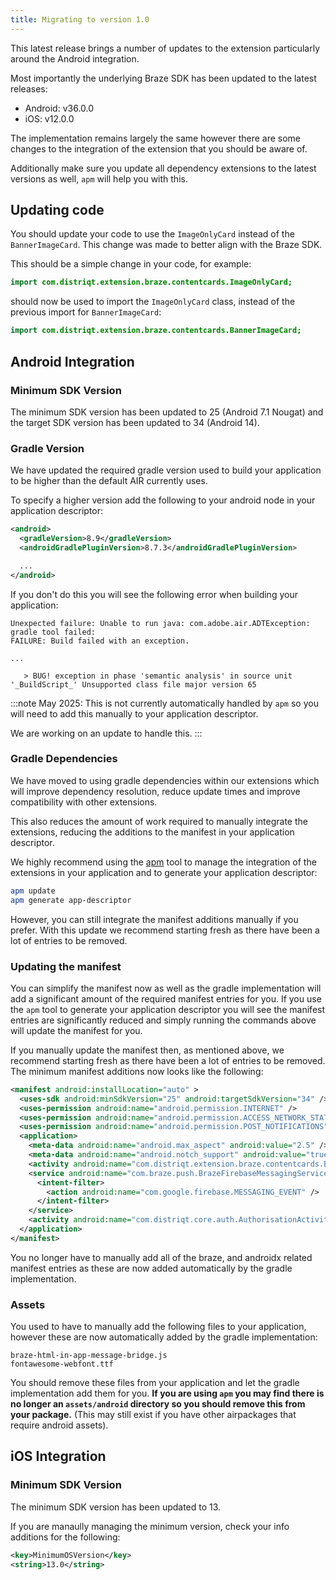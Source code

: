 ```yaml
---
title: Migrating to version 1.0
---
```




This latest release brings a number of updates to the extension particularly around the Android integration. 

Most importantly the underlying Braze SDK has been updated to the latest releases:
- Android: v36.0.0
- iOS: v12.0.0

The implementation remains largely the same however there are some changes to the integration of the extension that you should be aware of.

Additionally make sure you update all dependency extensions to the latest versions as well, `apm` will help you with this.


## Updating code 

You should update your code to use the `ImageOnlyCard` instead of the `BannerImageCard`. This change was made to better align with the Braze SDK.

This should be a simple change in your code, for example:

```actionscript
import com.distriqt.extension.braze.contentcards.ImageOnlyCard;
```

should now be used to import the `ImageOnlyCard` class, instead of the previous import for `BannerImageCard`:

```actionscript
import com.distriqt.extension.braze.contentcards.BannerImageCard;
```




## Android Integration 

### Minimum SDK Version

The minimum SDK version has been updated to 25 (Android 7.1 Nougat) and the target SDK version has been updated to 34 (Android 14).

### Gradle Version 

We have updated the required gradle version used to build your application to be higher than the default AIR currently uses. 

To specify a higher version add the following to your android node in your application descriptor:

```xml
<android>
  <gradleVersion>8.9</gradleVersion>
  <androidGradlePluginVersion>8.7.3</androidGradlePluginVersion>

  ...
</android>
```

If you don't do this you will see the following error when building your application:

```
Unexpected failure: Unable to run java: com.adobe.air.ADTException: gradle tool failed: 
FAILURE: Build failed with an exception.

...

   > BUG! exception in phase 'semantic analysis' in source unit '_BuildScript_' Unsupported class file major version 65
```

:::note
May 2025: This is not currently automatically handled by `apm` so you will need to add this manually to your application descriptor.

We are working on an update to handle this.
:::


### Gradle Dependencies

We have moved to using gradle dependencies within our extensions which will improve dependency resolution, reduce update times and improve compatibility with other extensions.

This also reduces the amount of work required to manually integrate the extensions, reducing the additions to the manifest in your application descriptor.

We highly recommend using the [apm](https://airnativeextensions.com/docs/using-apm) tool to manage the integration of the extensions in your application and to generate your application descriptor:

```bash
apm update
apm generate app-descriptor
```

However, you can still integrate the manifest additions manually if you prefer. With this update we recommend starting fresh as there have been a lot of entries to be removed.



### Updating the manifest 

You can simplify the manifest now as well as the gradle implementation will add a significant amount of the required manifest entries for you. 
If you use the `apm` tool to generate your application descriptor you will see the manifest entries are significantly reduced and simply running the commands above will update the manifest for you.

If you manually update the manifest then, as mentioned above, we recommend starting fresh as there have been a lot of entries to be removed.
The minimum manifest additions now looks like the following:

```xml
<manifest android:installLocation="auto" >
  <uses-sdk android:minSdkVersion="25" android:targetSdkVersion="34" />
  <uses-permission android:name="android.permission.INTERNET" />
  <uses-permission android:name="android.permission.ACCESS_NETWORK_STATE" />
  <uses-permission android:name="android.permission.POST_NOTIFICATIONS" />
  <application>
    <meta-data android:name="android.max_aspect" android:value="2.5" />
    <meta-data android:name="android.notch_support" android:value="true"/>
    <activity android:name="com.distriqt.extension.braze.contentcards.BrazeContentCardsActivity" android:exported="false" android:theme="@style/Theme.AppCompat.NoActionBar"/>
    <service android:name="com.braze.push.BrazeFirebaseMessagingService" android:exported="false">
      <intent-filter>
        <action android:name="com.google.firebase.MESSAGING_EVENT" />
      </intent-filter>
    </service>
    <activity android:name="com.distriqt.core.auth.AuthorisationActivity" android:exported="false" android:theme="@android:style/Theme.Translucent.NoTitleBar"/>
  </application>
</manifest>
```

You no longer have to manually add all of the braze, and androidx related manifest entries as these are now added automatically by the gradle implementation.


### Assets 

You used to have to manually add the following files to your application, however these are now automatically added by the gradle implementation:

```
braze-html-in-app-message-bridge.js
fontawesome-webfont.ttf
```

You should remove these files from your application and let the gradle implementation add them for you. 
**If you are using `apm` you may find there is no longer an `assets/android` directory so you should remove this from your package.**  (This may still exist if you have other airpackages that require android assets).



## iOS Integration


### Minimum SDK Version

The minimum SDK version has been updated to 13. 

If you are manaully managing the minimum version, check your info additions for the following: 

```xml 
<key>MinimumOSVersion</key>
<string>13.0</string>
```


